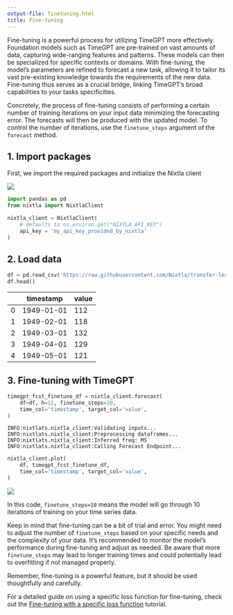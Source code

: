 ```yaml
---
output-file: finetuning.html
title: Fine-tuning
---
```



Fine-tuning is a powerful process for utilizing TimeGPT more
effectively. Foundation models such as TimeGPT are pre-trained on vast
amounts of data, capturing wide-ranging features and patterns. These
models can then be specialized for specific contexts or domains. With
fine-tuning, the model’s parameters are refined to forecast a new task,
allowing it to tailor its vast pre-existing knowledge towards the
requirements of the new data. Fine-tuning thus serves as a crucial
bridge, linking TimeGPT’s broad capabilities to your tasks
specificities.

Concretely, the process of fine-tuning consists of performing a certain
number of training iterations on your input data minimizing the
forecasting error. The forecasts will then be produced with the updated
model. To control the number of iterations, use the `finetune_steps`
argument of the `forecast` method.

## 1. Import packages

First, we import the required packages and initialize the Nixtla client

[![](https://colab.research.google.com/assets/colab-badge.svg)](https://colab.research.google.com/github/Nixtla/nixtla/blob/main/nbs/docs/tutorials/5_finetuning.ipynb)

```python
import pandas as pd
from nixtla import NixtlaClient
```


```python
nixtla_client = NixtlaClient(
    # defaults to os.environ.get("NIXTLA_API_KEY")
    api_key = 'my_api_key_provided_by_nixtla'
)
```

## 2. Load data

```python
df = pd.read_csv('https://raw.githubusercontent.com/Nixtla/transfer-learning-time-series/main/datasets/air_passengers.csv')
df.head()
```

|     | timestamp  | value |
|-----|------------|-------|
| 0   | 1949-01-01 | 112   |
| 1   | 1949-02-01 | 118   |
| 2   | 1949-03-01 | 132   |
| 3   | 1949-04-01 | 129   |
| 4   | 1949-05-01 | 121   |

## 3. Fine-tuning with TimeGPT

```python
timegpt_fcst_finetune_df = nixtla_client.forecast(
    df=df, h=12, finetune_steps=10,
    time_col='timestamp', target_col='value',
)
```

``` text
INFO:nixtlats.nixtla_client:Validating inputs...
INFO:nixtlats.nixtla_client:Preprocessing dataframes...
INFO:nixtlats.nixtla_client:Inferred freq: MS
INFO:nixtlats.nixtla_client:Calling Forecast Endpoint...
```

```python
nixtla_client.plot(
    df, timegpt_fcst_finetune_df, 
    time_col='timestamp', target_col='value',
)
```

![](/nixtla/docs/4_tutorials/finetuning_files/figure-markdown_strict/cell-7-output-1.png)

In this code, `finetune_steps=10` means the model will go through 10
iterations of training on your time series data.

Keep in mind that fine-tuning can be a bit of trial and error. You might
need to adjust the number of `finetune_steps` based on your specific
needs and the complexity of your data. It’s recommended to monitor the
model’s performance during fine-tuning and adjust as needed. Be aware
that more `finetune_steps` may lead to longer training times and could
potentially lead to overfitting if not managed properly.

Remember, fine-tuning is a powerful feature, but it should be used
thoughtfully and carefully.

For a detailed guide on using a specific loss function for fine-tuning,
check out the [Fine-tuning with a specific loss
function](https://nixtlaverse.nixtla.io/nixtla/docs/tutorials/loss_function_finetuning.html)
tutorial.

